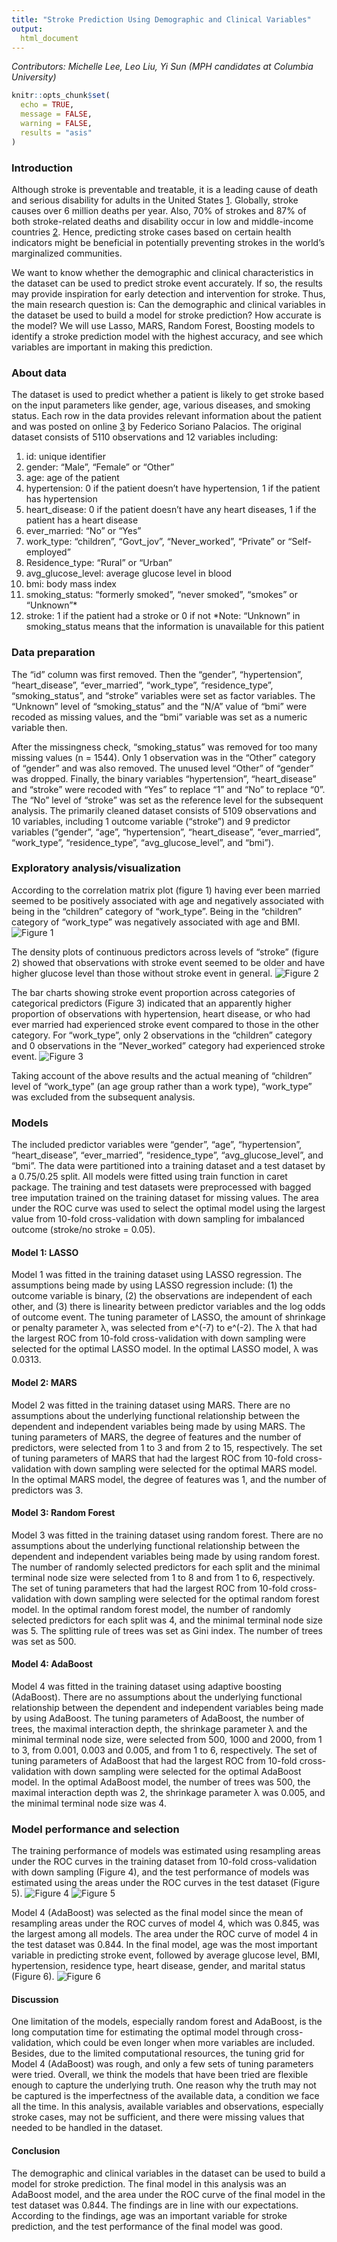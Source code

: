 ```yaml
---
title: "Stroke Prediction Using Demographic and Clinical Variables"
output:
  html_document
--- 
```

*Contributors: Michelle Lee, Leo Liu, Yi Sun (MPH candidates at Columbia University)*

```r
knitr::opts_chunk$set(
  echo = TRUE, 
  message = FALSE, 
  warning = FALSE,
  results = "asis"
)
```

### Introduction

Although stroke is preventable and treatable, it is a leading cause of death and serious disability for adults in the United States [1](https://www.cdc.gov/stroke/index.html). Globally, stroke causes over 6 million deaths per year. Also, 70% of strokes and 87% of both stroke-related deaths and disability occur in low and middle-income countries [2](https://www.who.int/bulletin/volumes/94/9/16-181636.pdf). Hence, predicting stroke cases based on certain health indicators might be beneficial in potentially preventing strokes in the world’s marginalized communities. 

We want to know whether the demographic and clinical characteristics in the dataset can be used to predict stroke event accurately. If so, the results may provide inspiration for early detection and intervention for stroke. Thus, the main research question is: Can the demographic and clinical variables in the dataset be used to build a model for stroke prediction? How accurate is the model? We will use Lasso, MARS, Random Forest, Boosting models to identify a stroke prediction model with the highest accuracy, and see which variables are important in making this prediction.

### About data

The dataset is used to predict whether a patient is likely to get stroke based on the input parameters like gender, age, various diseases, and smoking status. Each row in the data provides relevant information about the patient and was posted on online [3](https://www.kaggle.com/fedesoriano/stroke-prediction-dataset) by Federico Soriano Palacios. The original dataset consists of 5110 observations and 12 variables including: 

1) id: unique identifier
2) gender: “Male”, “Female” or “Other”
3) age: age of the patient
4) hypertension: 0 if the patient doesn’t have hypertension, 1 if the patient has hypertension
5) heart_disease: 0 if the patient doesn’t have any heart diseases, 1 if the patient has a heart disease
6) ever_married: “No” or “Yes”
7) work_type: “children”, “Govt_jov”, “Never_worked”, “Private” or “Self-employed”
8) Residence_type: “Rural” or “Urban”
9) avg_glucose_level: average glucose level in blood
10) bmi: body mass index
11) smoking_status: “formerly smoked”, “never smoked”, “smokes” or “Unknown”*
12) stroke: 1 if the patient had a stroke or 0 if not
*Note: “Unknown” in smoking_status means that the information is unavailable for this patient

### Data preparation
The “id” column was first removed. Then the "gender", "hypertension", "heart_disease", "ever_married", "work_type", "residence_type", "smoking_status", and "stroke" variables were set as factor variables. The “Unknown” level of “smoking_status” and the “N/A” value of “bmi” were recoded as missing values, and the “bmi” variable was set as a numeric variable then. 

After the missingness check, “smoking_status” was removed for too many missing values (n = 1544). Only 1 observation was in the “Other” category of “gender” and was also removed. The unused level “Other” of “gender” was dropped. Finally, the binary variables “hypertension”, “heart_disease” and “stroke” were recoded with “Yes” to replace “1” and “No” to replace “0”. The “No” level of “stroke” was set as the reference level for the subsequent analysis.
The primarily cleaned dataset consists of 5109 observations and 10 variables, including 1 outcome variable (“stroke”) and 9 predictor variables ("gender", “age”, "hypertension", "heart_disease", "ever_married", "work_type", "residence_type", “avg_glucose_level”, and “bmi”).

### Exploratory analysis/visualization
According to the correlation matrix plot (figure 1) having ever been married seemed to be positively associated with age and negatively associated with being in the “children” category of “work_type”. Being in the “children” category of “work_type” was negatively associated with age and BMI.
![Figure 1](stroke/correlation.png)


The density plots of continuous predictors across levels of “stroke” (figure 2) showed that observations with stroke event seemed to be older and have higher glucose level than those without stroke event in general.
![Figure 2](stroke/density.png)

The bar charts showing stroke event proportion across categories of categorical predictors (Figure 3) indicated that an apparently higher proportion of observations with hypertension, heart disease, or who had ever married had experienced stroke event compared to those in the other category. For “work_type”, only 2 observations in the “children” category and 0 observations in the “Never_worked” category had experienced stroke event.
![Figure 3](~/Documents/github_website/stroke/bars.png)

Taking account of the above results and the actual meaning of “children” level of “work_type” (an age group rather than a work type), “work_type” was excluded from the subsequent analysis.

### Models 
The included predictor variables were "gender", “age”, "hypertension", "heart_disease", "ever_married", "residence_type", “avg_glucose_level”, and “bmi”. The data were partitioned into a training dataset and a test dataset by a 0.75/0.25 split. All models were fitted using train function in caret package. The training and test datasets were preprocessed with bagged tree imputation trained on the training dataset for missing values. The area under the ROC curve was used to select the optimal model using the largest value from 10-fold cross-validation with down sampling for imbalanced outcome (stroke/no stroke = 0.05).

#### Model 1: LASSO
Model 1 was fitted in the training dataset using LASSO regression. The assumptions being made by using LASSO regression include: (1) the outcome variable is binary, (2) the observations are independent of each other, and (3) there is linearity between predictor variables and the log odds of outcome event. The tuning parameter of LASSO, the amount of shrinkage or penalty parameter λ, was selected from e^(-7) to e^(-2). The λ that had the largest ROC from 10-fold cross-validation with down sampling were selected for the optimal LASSO model. In the optimal LASSO model, λ was 0.0313.

#### Model 2: MARS
Model 2 was fitted in the training dataset using MARS. There are no assumptions about the underlying functional relationship between the dependent and independent variables being made by using MARS. The tuning parameters of MARS, the degree of features and the number of predictors, were selected from 1 to 3 and from 2 to 15, respectively. The set of tuning parameters of MARS that had the largest ROC from 10-fold cross-validation with down sampling were selected for the optimal MARS model. In the optimal MARS model, the degree of features was 1, and the number of predictors was 3.

#### Model 3: Random Forest
Model 3 was fitted in the training dataset using random forest. There are no assumptions about the underlying functional relationship between the dependent and independent variables being made by using random forest. The number of randomly selected predictors for each split and the minimal terminal node size were selected from 1 to 8 and from 1 to 6, respectively. The set of tuning parameters that had the largest ROC from 10-fold cross-validation with down sampling were selected for the optimal random forest model. In the optimal random forest model, the number of randomly selected predictors for each split was 4, and the minimal terminal node size was 5. The splitting rule of trees was set as Gini index. The number of trees was set as 500.

#### Model 4: AdaBoost
Model 4 was fitted in the training dataset using adaptive boosting (AdaBoost). There are no assumptions about the underlying functional relationship between the dependent and independent variables being made by using AdaBoost. The tuning parameters of AdaBoost, the number of trees, the maximal interaction depth, the shrinkage parameter λ and the minimal terminal node size, were selected from 500, 1000 and 2000, from 1 to 3, from 0.001, 0.003 and 0.005, and from 1 to 6, respectively. The set of tuning parameters of AdaBoost that had the largest ROC from 10-fold cross-validation with down sampling were selected for the optimal AdaBoost model. In the optimal AdaBoost model, the number of trees was 500, the maximal interaction depth was 2, the shrinkage parameter λ was 0.005, and the minimal terminal node size was 4.

### Model performance and selection
The training performance of models was estimated using resampling areas under the ROC curves in the training dataset from 10-fold cross-validation with down sampling (Figure 4), and the test performance of models was estimated using the areas under the ROC curves in the test dataset (Figure 5). 
![Figure 4](~/Documents/github_website/stroke/comparison.png)
![Figure 5](~/Documents/github_website/stroke/roc.png)

Model 4 (AdaBoost) was selected as the final model since the mean of resampling areas under the ROC curves of model 4, which was 0.845, was the largest among all models. The area under the ROC curve of model 4 in the test dataset was 0.844. In the final model, age was the most important variable in predicting stroke event, followed by average glucose level, BMI, hypertension, residence type, heart disease, gender, and marital status (Figure 6).
![Figure 6](~/Documents/github_website/stroke/vip.png)

#### Discussion
One limitation of the models, especially random forest and AdaBoost, is the long computation time for estimating the optimal model through cross-validation, which could be even longer when more variables are included. Besides, due to the limited computational resources, the tuning grid for Model 4 (AdaBoost) was rough, and only a few sets of tuning parameters were tried. Overall, we think the models that have been tried are flexible enough to capture the underlying truth. One reason why the truth may not be captured is the imperfectness of the available data, a condition we face all the time. In this analysis, available variables and observations, especially stroke cases, may not be sufficient, and there were missing values that needed to be handled in the dataset.

#### Conclusion
The demographic and clinical variables in the dataset can be used to build a model for stroke prediction. The final model in this analysis was an AdaBoost model, and the area under the ROC curve of the final model in the test dataset was 0.844. The findings are in line with our expectations. According to the findings, age was an important variable for stroke prediction, and the test performance of the final model was good.
